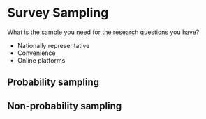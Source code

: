 # Survey Sampling

What is the sample you need for the research questions you have?

* Nationally representative
* Convenience
* Online platforms

## Probability sampling

## Non-probability sampling



